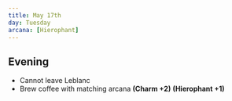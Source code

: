 ```yaml
---
title: May 17th
day: Tuesday
arcana: [Hierophant]
---
```


## Evening
- Cannot leave Leblanc
- Brew coffee with matching arcana **(Charm +2)** **(Hierophant +1)**